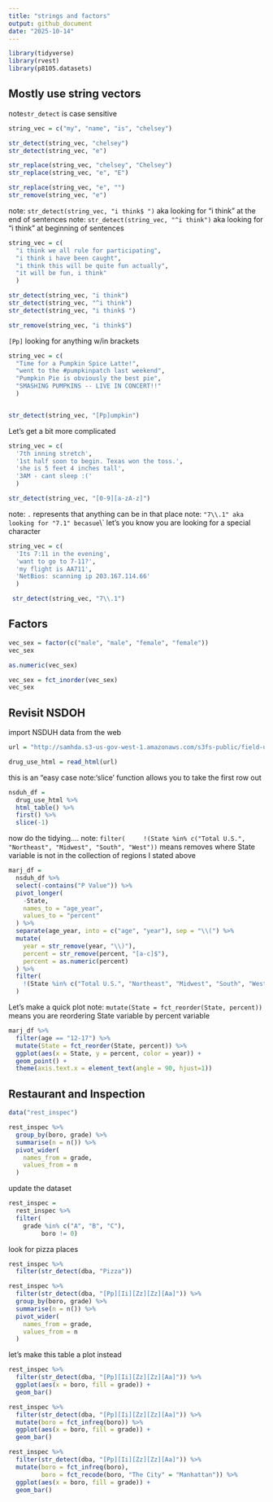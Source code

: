 ```yaml
---
title: "strings and factors"
output: github_document
date: "2025-10-14"
---
```


```r
library(tidyverse)
library(rvest)
library(p8105.datasets)
```

## Mostly use string vectors
note`str_detect` is case sensitive
```r
string_vec = c("my", "name", "is", "chelsey")

str_detect(string_vec, "chelsey")
str_detect(string_vec, "e")

str_replace(string_vec, "chelsey", "Chelsey")
str_replace(string_vec, "e", "E")

str_replace(string_vec, "e", "")
str_remove(string_vec, "e")
```

note: `str_detect(string_vec, "i think$ ")` aka looking for "i think" at the end of sentences
note: `str_detect(string_vec, "^i think")` aka looking for "i think" at beginning of sentences
```r
string_vec = c(
  "i think we all rule for participating",
  "i think i have been caught",
  "i think this will be quite fun actually",
  "it will be fun, i think"
  )

str_detect(string_vec, "i think")
str_detect(string_vec, "^i think")
str_detect(string_vec, "i think$ ")

str_remove(string_vec, "i think$")

```

`[Pp]` looking for anything w/in brackets
```r
string_vec = c(
  "Time for a Pumpkin Spice Latte!",
  "went to the #pumpkinpatch last weekend",
  "Pumpkin Pie is obviously the best pie",
  "SMASHING PUMPKINS -- LIVE IN CONCERT!!"
  )


str_detect(string_vec, "[Pp]umpkin")

```


Let's get a bit more complicated
```r
string_vec = c(
  '7th inning stretch',
  '1st half soon to begin. Texas won the toss.',
  'she is 5 feet 4 inches tall',
  '3AM - cant sleep :('
  )

str_detect(string_vec, "[0-9][a-zA-z]")
```

note: `.` represents that anything can be in that place
note: `"7\\.1" aka looking for "7.1" becasue `\\` let's you know you are looking for a special character
```r
string_vec = c(
  'Its 7:11 in the evening',
  'want to go to 7-11?',
  'my flight is AA711',
  'NetBios: scanning ip 203.167.114.66'
  )

 str_detect(string_vec, "7\\.1") 
```

## Factors

```r
vec_sex = factor(c("male", "male", "female", "female"))
vec_sex
```

```r
as.numeric(vec_sex)
```

```r
vec_sex = fct_inorder(vec_sex)
vec_sex
```

## Revisit NSDOH

import NSDUH data from the web
```r
url = "http://samhda.s3-us-gov-west-1.amazonaws.com/s3fs-public/field-uploads/2k15StateFiles/NSDUHsaeShortTermCHG2015.htm"

drug_use_html = read_html(url)
```

this is an "easy case
note:'slice' function allows you to take the first row out
```r
nsduh_df =
  drug_use_html %>% 
  html_table() %>% 
  first() %>% 
  slice(-1)
```

now do the tidying....
note: `filter(
    !(State %in% c("Total U.S.", "Northeast", "Midwest", "South", "West"))` means removes where State variable is not in the collection of regions I stated above
```r
marj_df = 
  nsduh_df %>% 
  select(-contains("P Value")) %>% 
  pivot_longer(
    -State,
    names_to = "age_year",
    values_to = "percent"
  ) %>% 
  separate(age_year, into = c("age", "year"), sep = "\\(") %>% 
  mutate(
    year = str_remove(year, "\\)"),
    percent = str_remove(percent, "[a-c]$"),
    percent = as.numeric(percent)
  ) %>% 
  filter(
    !(State %in% c("Total U.S.", "Northeast", "Midwest", "South", "West"))
  )
```

Let's make a quick plot
note: ` mutate(State = fct_reorder(State, percent))` means you are reordering State variable by percent variable
```r
marj_df %>% 
  filter(age == "12-17") %>%
  mutate(State = fct_reorder(State, percent)) %>% 
  ggplot(aes(x = State, y = percent, color = year)) +
  geom_point() +
  theme(axis.text.x = element_text(angle = 90, hjust=1))
```

## Restaurant and Inspection
```r
data("rest_inspec")
```


```r
rest_inspec %>% 
  group_by(boro, grade) %>% 
  summarise(n = n()) %>% 
  pivot_wider(
    names_from = grade,
    values_from = n
  )
```

update the dataset
```r
rest_inspec =
  rest_inspec %>% 
  filter(
    grade %in% c("A", "B", "C"),
         boro != 0)
```

look for pizza places
```r
rest_inspec %>% 
  filter(str_detect(dba, "Pizza"))
```

```r
rest_inspec %>% 
  filter(str_detect(dba, "[Pp][Ii][Zz][Zz][Aa]")) %>% 
  group_by(boro, grade) %>% 
  summarise(n = n()) %>% 
  pivot_wider(
    names_from = grade,
    values_from = n
  )
```

let's make this table a plot instead
```r
rest_inspec %>% 
  filter(str_detect(dba, "[Pp][Ii][Zz][Zz][Aa]")) %>% 
  ggplot(aes(x = boro, fill = grade)) +
  geom_bar()
```

```r
rest_inspec %>% 
  filter(str_detect(dba, "[Pp][Ii][Zz][Zz][Aa]")) %>% 
  mutate(boro = fct_infreq(boro)) %>% 
  ggplot(aes(x = boro, fill = grade)) +
  geom_bar()
```


```r
rest_inspec %>% 
  filter(str_detect(dba, "[Pp][Ii][Zz][Zz][Aa]")) %>% 
  mutate(boro = fct_infreq(boro),
         boro = fct_recode(boro, "The City" = "Manhattan")) %>% 
  ggplot(aes(x = boro, fill = grade)) +
  geom_bar()
```
